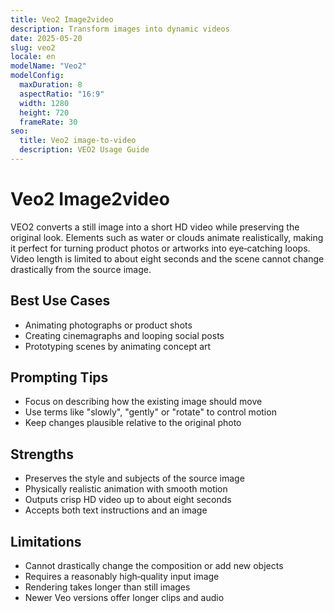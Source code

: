 ```yaml
---
title: Veo2 Image2video
description: Transform images into dynamic videos
date: 2025-05-20
slug: veo2
locale: en
modelName: "Veo2"
modelConfig:
  maxDuration: 8
  aspectRatio: "16:9"
  width: 1280
  height: 720
  frameRate: 30
seo:
  title: Veo2 image-to-video
  description: VEO2 Usage Guide
---
```


# Veo2 Image2video

VEO2 converts a still image into a short HD video while preserving the original
look. Elements such as water or clouds animate realistically, making it perfect
for turning product photos or artworks into eye‑catching loops. Video length is
limited to about eight seconds and the scene cannot change drastically from the
source image.

## Best Use Cases

- Animating photographs or product shots
- Creating cinemagraphs and looping social posts
- Prototyping scenes by animating concept art

## Prompting Tips

- Focus on describing how the existing image should move
- Use terms like "slowly", "gently" or "rotate" to control motion
- Keep changes plausible relative to the original photo

## Strengths

- Preserves the style and subjects of the source image
- Physically realistic animation with smooth motion
- Outputs crisp HD video up to about eight seconds
- Accepts both text instructions and an image

## Limitations

- Cannot drastically change the composition or add new objects
- Requires a reasonably high‑quality input image
- Rendering takes longer than still images
- Newer Veo versions offer longer clips and audio
